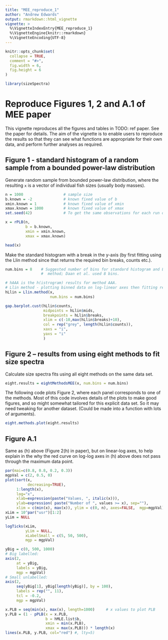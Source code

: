 ```yaml
---
title: "MEE_reproduce_1"
author: "Andrew Edwards"
output: rmarkdown::html_vignette
vignette: >
  %\VignetteIndexEntry{MEE_reproduce_1}
  %\VignetteEngine{knitr::rmarkdown}
  %\VignetteEncoding{UTF-8}
---
```


```r
knitr::opts_chunk$set(
  collapse = TRUE,
  comment = "#>",
  fig.width = 6,
  fig.height = 6
)
```

```r
library(sizeSpectra)
```

# Reproduce Figures 1, 2 and A.1 of MEE paper

This vignette reproduces all the figures and tables in TODO: ref paper. See the
paper for details. The aim of the vignette is to enable users to reproduce the
results so that they can see what functions are appropriate for their own data,
and perform further analyses as required.


## Figure 1 - standard histogram of a random sample from a bounded power-law distribution

Generate random sample from bounded power-law distribution, where the resulting
`x` is a vector of individual fish sizes (usually body masses).
```r
n = 1000                  # sample size
b.known = -2              # known fixed value of b
xmin.known = 1            # known fixed value of xmin
xmax.known = 1000         # known fixed value of xmax
set.seed(42)              # To get the same observations for each run of code.

x = rPLB(n,
         b = b.known,
         xmin = xmin.known,
         xmax = xmax.known)

head(x)
```

Make the standard histogram with a break in the y-axis (by first fitting using
the Llin method since that returns the required bin breaks, counts etc.).
```r
num.bins = 8    # Suggested number of bins for standard histogram and Llin
                #  method; Daan et al. used 8 bins.

# hAAA is the h(istrogram) results for method AAA.
# Llin method - plotting binned data on log-linear axes then fitting regression.
hLlin = Llin.method(x,
                    num.bins = num.bins)

gap.barplot.cust(hLlin$counts,
                 midpoints = hLlin$mids,
                 breakpoints = hLlin$breaks,
                 xlim = c(-10,max(hLlin$breaks)+10),
                 col = rep("grey", length(hLlin$counts)),
                 xaxs = "i",
                 yaxs = "i"
                 )
```

## Figure 2 -- results from using eight methods to fit size spectra

Calculate size spectra fits using all eight methods on the same data set.
```r
eight.results = eightMethodsMEE(x, num.bins = num.bins)
```

The following code plots Figure 2, where each panel corresponds to one of the
methods. Most of this code involves details of the plots to make good figures,
and so might somewhat tailored for this explicit data set. So it may need
tweaking for another dataset. (Could be made into a function with lots of
arguments).

```r
eight.methods.plot(eight.results)
```

## Figure A.1

Same as (h) above (Figure 2(h) in paper), but on linear-log axes, to help explain in the
why the red curve on log-log axes in (h) above does not pass through the maximum
data point.

```r
par(mai=c(0.8, 0.8, 0.2, 0.3))
mgpVal = c(2, 0.5, 0)
plot(sort(x,
          decreasing=TRUE),
     1:length(x),
     log="x",
     xlab=expression(paste("Values, ", italic(x))),
     ylab=expression( paste("Number of ", values >= x), sep=""),
     xlim = c(min(x), max(x)), ylim = c(0, n), axes=FALSE,  mgp=mgpVal)
xLim = 10^par("usr")[1:2]
yLim = NULL

logTicks(xLim,
         yLim = NULL,
         xLabelSmall = c(5, 50, 500),
         mgp = mgpVal)

yBig = c(0, 500, 1000)
# Big labelled:
axis(2,
     at = yBig,
     labels = yBig,
     mgp = mgpVal)
# Small unlabelled:
axis(2,
     seq(yBig[1], yBig[length(yBig)], by = 100),
     labels = rep("", 11),
     tcl = -0.2,
     mgp = mgpVal)

x.PLB = seq(min(x), max(x), length=1000)     # x values to plot PLB
y.PLB = (1 - pPLB(x = x.PLB,
                  b = hMLE.list$b,
                  xmin = min(x.PLB),
                  xmax = max(x.PLB))) * length(x)
lines(x.PLB, y.PLB, col="red") #, lty=5)
```


<!--
CHECK THIS:   load(file="fitting2.RData")    # or load in data for x
From readMeCode.txt:

The resulting figures (as .eps postscript files) are also included so that
 code can be independnetly re-run and the results easily compared with my
 original figures. I have included the .RData file for the results for
 the main simulation of 10,000 data sets (multiple/fitting3rep.r)
 and for the xmax=10000 simulation (multiple/xmax10000/fitting3rep10000.r)
 because the code can take a while to run and the two resulting .RData files
 are used to produce Figure 3. The remainaing .RData files are have
 not been included because they are generally large.

The main figures in the manuscript can be found in the following directories:

Figures 1 and 2 - code/single/
Figures 3 and 4 - code/multiple/
Figure 5 - code/MLEbin/
Figure 6 - code/recommend/

So to use the MLE method to analyse your own data and plot results as per
 our Figure 6, see code/recommend/ . If your data are binned then you will
 need some of code/MLEbin/ .

code/fitting2.r  (only r file there):

# fitting2.r - replacing the fitting methods with functions, that are all
#  in PLBfunctions.r. 5th June 2015.


dev.off()

save.image(file = "fitting2.RData")
-->
